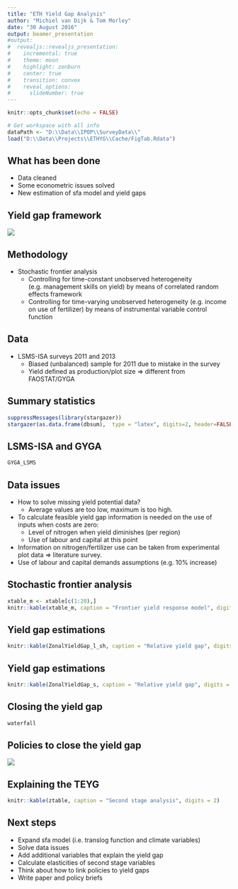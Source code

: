 ```yaml
---
title: "ETH Yield Gap Analysis"
author: "Michiel van Dijk & Tom Morley"
date: "30 August 2016"
output: beamer_presentation
#output:
#  revealjs::revealjs_presentation:
#    incremental: true
#    theme: moon
#    highlight: zenburn
#    center: true
#    transition: convex
#    reveal_options:
#      slideNumber: true
---
```

```r
knitr::opts_chunk$set(echo = FALSE)
```

```r
# Get workspace with all info
dataPath <- "D:\\Data\\IPOP\\SurveyData\\"
load("D:\\Data\\Projects\\ETHYG\\Cache/FigTab.Rdata")
```


## What has been done

- Data cleaned
- Some econometric issues solved
- New estimation of sfa model and yield gaps


## Yield gap framework

![](D:/Data/Projects/ETHYG/FigTab/Yield_gap_framework.png)


## Methodology

- Stochastic frontier analysis
    + Controlling for time-constant unobserved heterogeneity (e.g. management skills on yield) by means of correlated random effects framework 
    + Controlling for time-varying unobserved heterogeneity  (e.g. income on use of fertilizer) by means of instrumental variable control function 


## Data

- LSMS-ISA surveys 2011 and 2013
    + Biased (unbalanced) sample for 2011 due to mistake in the survey
    + Yield defined as production/plot size => different from FAOSTAT/GYGA 


## Summary statistics

\small
```r
suppressMessages(library(stargazer))
stargazer(as.data.frame(dbsum),  type = "latex", digits=2, header=FALSE, title = "Summary statistics")
```
\normalsize


## LSMS-ISA and GYGA

```r
GYGA_LSMS
```


## Data issues

- How to solve missing yield potential data?
    + Average values are too low, maximum is too high.
- To calculate feasible yield gap information is needed on the use of inputs when costs are zero:
    + Level of nitrogen when yield diminishes (per region)
    + Use of labour and capital at this point
- Information on nitrogen/fertilizer use can be taken from experimental plot data => literature survey.
- Use of labour and capital demands assumptions (e.g. 10% increase)


## Stochastic frontier analysis
\tiny
```r
xtable_m <- xtable[c(1:20),]
knitr::kable(xtable_m, caption = "Frontier yield response model", digits = 2)
```
\normalsize


## Yield gap estimations
\small 
```r
knitr::kable(ZonalYieldGap_l_sh, caption = "Relative yield gap", digits = 0)
```
\normalsize


## Yield gap estimations
\small  
```r
knitr::kable(ZonalYieldGap_s, caption = "Relative yield gap", digits = 0)
```
\normalsize


## Closing the yield gap

```r
waterfall
```


## Policies to close the yield gap

![](D:/Data/Projects/ETHYG/FigTab/YG_policy_framework.png)


## Explaining the TEYG
\tiny
```r
knitr::kable(ztable, caption = "Second stage analysis", digits = 2)
```
\normalsize



## Next steps

- Expand sfa model (i.e. translog function and climate variables)
- Solve data issues
- Add additional variables that explain the yield gap
- Calculate elasticities of second stage variables
- Think about how to link policies to yield gaps
- Write paper and policy briefs


